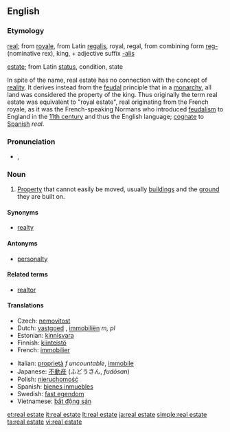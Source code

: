 {{wikipedia}}
==English==

===Etymology===
[[real]]; from {{F.}} [[royale]], from Latin [[regalis]], royal, regal, from combining form [[reg-]] (nominative rex), king, + adjective suffix [[-alis]]

[[estate]]; from Latin [[status]], condition, state

In spite of the name, real estate has no connection with the concept of [[reality]]. It derives instead from the [[feudal]] principle that in a [[monarchy]], all land was considered the property of the king. Thus originally the term real estate was equivalent to "royal estate", real originating from the French royale, as it was the French-speaking Normans who introduced [[feudalism]] to England in the [[11th century]] and thus the English language; [[cognate]] to [[Spanish]] ''real''.

===Pronunciation===
* {{enPR|/rēl' əstāt"/}}, {{IPA|/ˈriːl əˌsteɪt/}}

===Noun===
{{en-noun|-}}

# [[property|Property]] that cannot easily be moved, usually [[building]]s and the [[ground]] they are built on.

====Synonyms====
* [[realty]]

====Antonyms====
* [[personalty]]

====Related terms====
* [[realtor]]

====Translations====
{{trans-top|property that cannot easily be moved}}
* Czech: [[nemovitost]] {{f}}
* Dutch: [[vastgoed]] {{n}}, [[immobiliën]] ''m, pl''
* Estonian: [[kinnisvara]]
* Finnish: [[kiinteistö]]
* French: [[immobilier]] {{m}}
{{trans-mid}}
* Italian: [[proprietà]] ''f uncountable'', [[immobile]] {{m}}
* Japanese: [[不動産]] (ふどうさん, ''fudōsan'')
* Polish: [[nieruchomość]] {{f}}
* Spanish: [[bienes inmuebles]] {{m|p}}
* Swedish: [[fast egendom]] {{c}}
* Vietnamese: [[bất động sản]]
{{trans-bottom}}

[[et:real estate]]
[[it:real estate]]
[[lt:real estate]]
[[ja:real estate]]
[[simple:real estate]]
[[ta:real estate]]
[[vi:real estate]]